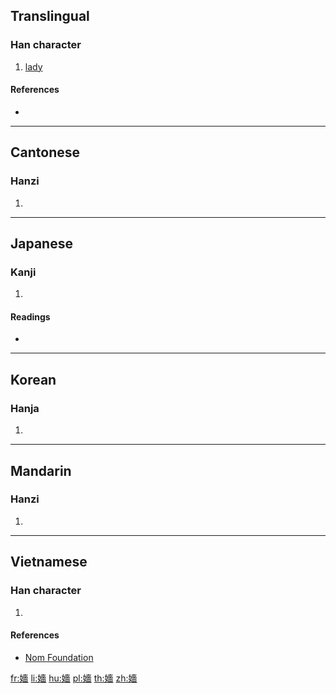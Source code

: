 {{also|嫱}}
==Translingual==

===Han character===
{{Han char|rn=38|rad=女|as=13|sn=16|four=44461|canj=VGOW|ids=⿰女嗇}}

# [[lady]]

====References====
* {{Han ref|kx=0272.130|dkj=06777|dj=0540.120|hdz=21083.110|uh=5B19|ud=23321|bh=E952|bd=59730}}

----

==Cantonese==

===Hanzi===
{{yue-hanzi|jyut=[[coeng4]]|y=cheung4|sim=嫱}}

# {{defn|lang=yue|sort=女13}}

----

==Japanese==

===Kanji===
{{ja-kanji|grade=|rs=女13}}

# {{defn|lang=ja|sort=女13}}

====Readings====
* {{ja-readings|on=[[しょう]] (shō), [[ぞう]] (zō), [[しょく]] (shoku), [[しき]] (shiki)|kun=[[そばめ]] (sobame)}}

----

==Korean==

===Hanja===
{{ko-hanja|hangeul=장|rv=jang|mr=chang}}

# {{defn|lang=ko|sort=女13}}

----

==Mandarin==

===Hanzi===
{{cmn-hanzi|sim=嫱|pin=[[qiáng]] ([[qiang2]])|wg=ch'iang<sup>2</sup>}}

# {{defn|lang=cmn|sort=女13}}

----

==Vietnamese==

===Han character===
{{vi-readings|rs=女13|hanviet=tường}}

# {{defn|lang=vi|sort=女13}}

====References====
* [http://nomfoundation.org/common/nom_details.php?codepoint=5b19 Nom Foundation]

[[fr:嬙]]
[[li:嬙]]
[[hu:嬙]]
[[pl:嬙]]
[[th:嬙]]
[[zh:嬙]]
